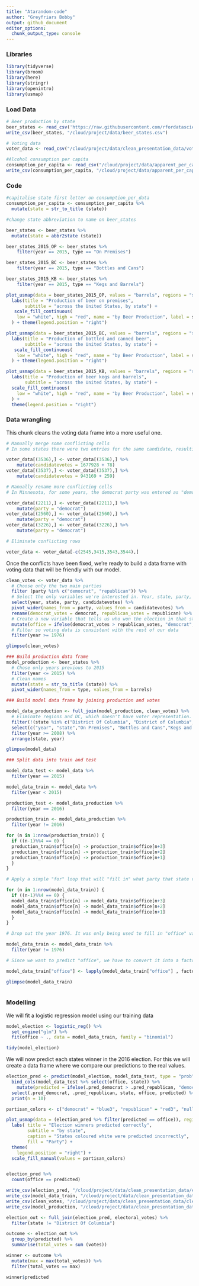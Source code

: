 ```yaml
---
title: "Atarandom-code"
author: "Greyfriars Bobby"
output: github_document
editor_options: 
  chunk_output_type: console
---
```

### Libraries
```r
library(tidyverse)
library(broom)
library(here)
library(stringr)
library(openintro)
library(usmap)
```

### Load Data
```r
# Beer production by state
beer_states <- read_csv('https://raw.githubusercontent.com/rfordatascience/tidytuesday/master/data/2020/2020-03-31/beer_states.csv')
write_csv(beer_states, "/cloud/project/data/beer_states.csv")

# Voting data
voter_data <- read_csv("/cloud/project/data/clean_presentation_data/voting_data.csv")

#Alcohol consumption per capita
consumption_per_capita <- read_csv("/cloud/project/data/apparent_per_capita_alcohol_consumption_1977_2018.txt")
write_csv(consumption_per_capita, "/cloud/project/data/apparent_per_capita_alcohol_consumption_1977_2018.txt")
```

### Code
```r
#capitalise state first letter on consumption_per_data
consumption_per_capita <- consumption_per_capita %>%
  mutate(state = str_to_title (state))

#change state abbreviation to name on beer_states

beer_states <- beer_states %>%
  mutate(state = abbr2state (state))

```

```r

beer_states_2015_OP <- beer_states %>% 
    filter(year == 2015, type == "On Premises") 

beer_states_2015_BC <- beer_states %>% 
    filter(year == 2015, type == "Bottles and Cans") 

beer_states_2015_KB <- beer_states %>% 
    filter(year == 2015, type == "Kegs and Barrels") 

```


```r

plot_usmap(data = beer_states_2015_OP, values = "barrels", regions = "state", color = "black") +
  labs(title = "Production of beer on premises",
       subtitle = "across the United States, by state") + 
   scale_fill_continuous(
    low = "white", high = "red", name = "by Beer Production", label = scales::comma
  ) + theme(legend.position = "right")

```

```r

plot_usmap(data = beer_states_2015_BC, values = "barrels", regions = "state", color = "black") +
  labs(title = "Production of bottled and canned beer",
       subtitle = "across the United States, by state") + 
   scale_fill_continuous(
    low = "white", high = "red", name = "by Beer Production", label = scales::comma
  ) + theme(legend.position = "right")

```

```r

plot_usmap(data = beer_states_2015_KB, values = "barrels", regions = "state", color = "black") +     
  labs(title = "Production of beer kegs and barrels",
       subtitle = "across the United States, by state") + 
  scale_fill_continuous(
    low = "white", high = "red", name = "by Beer Production", label = scales::comma
  ) + 
  theme(legend.position = "right")

```


### Data wrangling

This chunk cleans the voting data frame into a more useful one.

```r

# Manually merge some conflicting cells
# In some states there were two entries for the same candidate, resulting in an undesired outcome when pivoting the data

voter_data[(3536),] <- voter_data[(3536),] %>%
    mutate(candidatevotes = 1677928 + 78)
voter_data[(3537),] <- voter_data[(3537),] %>%
    mutate(candidatevotes = 943169 + 259)

# Manually rename more conflicting cells
# In Minnesota, for some years, the democrat party was entered as "democratic". Our algorithm didn't pick up the string and resulted in NA's

voter_data[(2211),] <- voter_data[(2211),] %>%
    mutate(party = "democrat")
voter_data[(2560),] <- voter_data[(2560),] %>%
    mutate(party = "democrat")
voter_data[(3226),] <- voter_data[(3226),] %>%
    mutate(party = "democrat")

# Eliminate conflicting rows

voter_data <- voter_data[-c(2545,3415,3543,3544),]

```

Once the conflicts have been fixed, we're ready to build a data frame with voting data that will be friendly with our model.

```r
clean_votes <- voter_data %>%
  # Choose only the two main parties
  filter (party %in% c("democrat", "republican")) %>% 
  # Select the only variables we're interested in. Year, state, party, and how many votes the party received
  select(year, state, party, candidatevotes) %>% 
  pivot_wider(names_from = party, values_from = candidatevotes) %>%
  rename(democrat_votes = democrat, republican_votes = republican) %>%
  # Create a new variable that tells us who won the election in that state
  mutate(office = ifelse(democrat_votes > republican_votes, "democrat", "republican")) %>%
  # Filter so voting data is consistent with the rest of our data
  filter(year >= 1976)

glimpse(clean_votes)
```

```r

### Build production data frame
model_production <- beer_states %>%
  # Chose only years previous to 2015
  filter(year <= 2015) %>%
  # Clean names
  mutate(state = str_to_title (state)) %>%
  pivot_wider(names_from = type, values_from = barrels)


```





```r
 
  

### Build model data frame by joining production and votes

model_data_production <- full_join(model_production, clean_votes) %>%
  # Eliminate regions and DC, which doesn't have voter representation.
  filter(!(state %in% c("District Of Columbia", "District of Columbia", "Us Total", "South Region", "Northeast Region", "Midwest Region", "West Region"))) %>%
  select(c("year", "state","On Premises", "Bottles and Cans","Kegs and Barrels", "office")) %>%
  filter(year >= 2008) %>%
  arrange(state, year)

glimpse(model_data)

### Split data into train and test

model_data_test <- model_data %>%
  filter(year == 2015)

model_data_train <- model_data %>%
  filter(year < 2015)

production_test <- model_data_production %>%
  filter(year == 2016)

production_train <- model_data_production %>%
  filter(year != 2016)

for (n in 1:nrow(production_train)) {
  if ((n-1)%%4 == 0) {
  production_train$office[n] -> production_train$office[n+3]
  production_train$office[n] -> production_train$office[n+2]
  production_train$office[n] -> production_train$office[n+1]
  }
}

# Apply a simple "for" loop that will "fill in" what party that state voted for in the last four years.

for (n in 1:nrow(model_data_train)) {
  if ((n-1)%%4 == 0) {
  model_data_train$office[n] -> model_data_train$office[n+3]
  model_data_train$office[n] -> model_data_train$office[n+2]
  model_data_train$office[n] -> model_data_train$office[n+1]
  }
}

# Drop out the year 1976. It was only being used to fill in "office" values.

model_data_train <- model_data_train %>%
  filter(year != 1976)

# Since we want to predict "office", we have to convert it into a factor.

model_data_train["office"] <- lapply(model_data_train["office"] , factor)

glimpse(model_data_train)
  
```

### Modelling

We will fit a logistic regression model using our training data 

```r

model_election <- logistic_reg() %>%
  set_engine("glm") %>%
  fit(office ~ ., data = model_data_train, family = "binomial")

tidy(model_election)
```
We will now predict each states winner in the 2016 election. For this we will create a data frame where we compare our predictions to the real values.

```r

election_pred <- predict(model_election, model_data_test, type = "prob") %>%
  bind_cols(model_data_test %>% select(office, state)) %>%
    mutate(predicted = ifelse(.pred_democrat > .pred_republican, "democrat", "republican")) %>%
  select(.pred_democrat, .pred_republican, state, office, predicted) %>%
  print(n = 10)

```


```r

partisan_colors <- c("democrat" = "blue3", "republican" = "red3", "null" = "black")

plot_usmap(data = (election_pred %>% filter(predicted == office)), regions = "states", values = "office", color = "black") +
  labs( title = "Election winners predicted correctly",
        subtitle = "by state",
        caption = "States coloured white were predicted incorrectly",
        fill = "Party") +
  theme(
    legend.position = "right") +
  scale_fill_manual(values = partisan_colors)


election_pred %>%
  count(office == predicted)

```
```r

write_csv(election_pred, "/cloud/project/data/clean_presentation_data/election_pred.csv")
write_csv(model_data_train, "/cloud/project/data/clean_presentation_data/model_data_train.csv")
write_csv(clean_votes, "/cloud/project/data/clean_presentation_data/clean_votes.csv")
write_csv(model_production, "/cloud/project/data/clean_presentation_data/model_production.csv")

```

```r
election_out <- full_join(election_pred, electoral_votes) %>%
  filter(state != "District Of Columbia")

outcome <- election_out %>% 
  group_by(predicted) %>%
  summarise(total_votes = sum (votes))

winner <- outcome %>%
  mutate(max = max(total_votes)) %>%
  filter(total_votes == max)

winner$predicted
```


